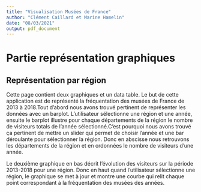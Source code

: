 ```yaml
---
title: "Visualisation Musées de France"
author: "Clément Caillard et Marine Hamelin"
date: "08/03/2021"
output: pdf_document
---
```


# Partie représentation graphiques
## Représentation par région

  Cette page contient deux graphiques et un data table. Le but de cette application est de représenté la fréquentation des musées de France de 2013 à 2018.Tout d'abord nous avons trouvé pertinent de représenter les données avec un barplot. L'utilisateur sélectionne une région et une année, ensuite le barplot illustre pour chaque départements de la région le nombre de visiteurs totals de l'année sélectionné.C'est pourquoi nous avons trouvé ça pertinent de mettre un slider qui permet de choisir l'année et une bar déroulante pour sélectionner la région. Donc en abscisse nous retrouvons les départements de la région et en ordonnées le nombre de visiteurs d'une année.
  
  Le deuxième graphique en bas décrit l'évolution des visiteurs sur la période 2013-2018 pour une région. Donc en haut quand l'utilisateur sélectionne une région, le graphique se met à jour et montre une courbe qui relit chaque point correspondant à la fréquentation des musées des années. 
```r

```


